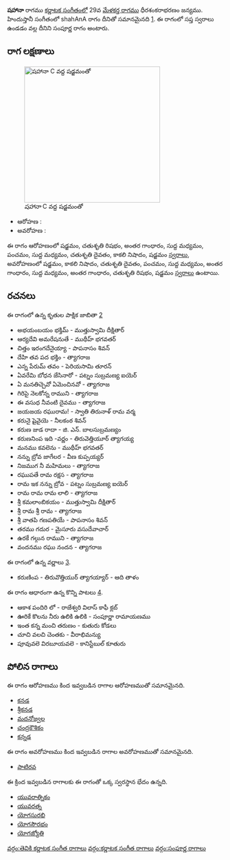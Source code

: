 {{Infobox ragam
	| name          	= షహానా
	| synonym	    	= 
	| mela          	= 
	| chakra        	= 
	| janaka        	= 
	| type          	= సంపూర్ణ
	| arohanam      	= {{svaraC|S|R2|G3|M1|P|M1|D2|N3|S'}} 
	| avarohanam    	= {{svaraC|S'|N3|D2|P|M1|G3|M1|G3|R2|S}}
	| jeeva         	=
	| chhaya        	=
	| nyasa         	=
	| vishesha      	= 
	| equivalent  		= shahAnA
}}
{{కర్ణాటక సంగీత రాగాలు}}
'''షహానా''' రాగము [[కర్ణాటక సంగీతం]]లో 29వ [[మేళకర్త రాగము]] ధీరశంకరాభరణం జన్యము.  హిందుస్తానీ సంగీతంలో shahAnA రాగం దీనితో సమానమైనది [https://karnatik.com/hcragatable.shtml]. ఈ రాగంలో సప్త స్వరాలు ఉండడం వల్ల దీనిని సంపూర్ణ రాగం అంటారు.


==రాగ లక్షణాలు==
[[Image:shahana_kb2wiki.png|thumb|right|316px|''షహానా'' C వద్ద షడ్జమంతో]]

* ఆరోహణ : {{svaraC|S|R2|G3|M1|P|M1|D2|N3|S'}} 
* అవరోహణ : {{svaraC|S'|N3|D2|P|M1|G3|M1|G3|R2|S}}

ఈ రాగం ఆరోహణంలో షడ్జమం, చతుశృతి రిషభం, అంతర గాంధారం, సుద్ద మధ్యమం, పంచమం, సుద్ద మధ్యమం, చతుశృతి దైవతం, కాకలి  నిషాదం, షడ్జమం [[స్వరాలు]], అవరోహణంలో షడ్జమం, కాకలి  నిషాదం, చతుశృతి దైవతం, పంచమం, సుద్ద మధ్యమం, అంతర గాంధారం, సుద్ద మధ్యమం, అంతర గాంధారం, చతుశృతి రిషభం, షడ్జమం [[స్వరాలు]] ఉంటాయి.

==రచనలు==
ఈ రాగంలో ఉన్న కృతుల పాక్షిక జాబితా [https://github.com/ssrihari/ragavardhini/blob/master/ragas/kritis.psv]
* అభయంబయం భక్తిమ్ - ముత్తుస్వామి దీక్షితార్
* ఆర్యదేవి అమరేషనుతే - ముథీహ్ భగవతర్
* చిత్తం ఇరంగదేనైయ్యా - పాపనాసం  శివన్
* దేహి తవ పద భక్తిం - త్యాగరాజ
* ఎన్న పేరుమ్ తవం - పెరియసామి తూరన్
* ఏవరేమి బోధన జేసినారో - పట్నం సుబ్రమణ్య ఐయెర్
* ఏ  మనతిచ్చెవో ఏమెంచినవో - త్యాగరాజ
* గిరిపై నెలకోన్న రాముని - త్యాగరాజ
* ఈ వసుధ నీవంటి దైవము - త్యాగరాజ
* జయజయ రఘురామ! - స్వాతి తిరునాళ్ రామ వర్మ
*  కరునై  షైవైయె - నీలకంఠ  శివన్
* కరుణ జుడ రాదా - జి. ఎన్. బాలసుబ్రమణ్యం
* కరుణనింప ఇది -వర్ణం - తిరువెత్తియూర్ త్యాగయ్య
* మనము కవలెను - ముథీహ్ భగవతర్
* నన్ను బ్రోవ జాగేలర - వీణ కుప్పయ్యర్
* నిజముగ నీ మహిమలు - త్యాగరాజ
* రఘుపతే రామ రక్షస - త్యాగరాజ
* రామ ఇక   నన్ను బ్రోవ - పట్నం సుబ్రమణ్య ఐయెర్
* రామ రామ రామ లాలి - త్యాగరాజ
* శ్రీ కమలాంబికయం - ముత్తుస్వామి దీక్షితార్
* శ్రీ రామ శ్రీ రామ - త్యాగరాజ
* శ్రీ వాతపి  గణపతియే - పాపనాసం  శివన్
* తరము గదుర - మైసూరు వసుదేవాచార్
* ఉరకే  గల్గున రాముని - త్యాగరాజ
* వందనము రఘు నందన - త్యాగరాజ

ఈ రాగంలో ఉన్న వర్ణాలు [http://www.carnatica.in/kriti/varnamlist.htm].
* కరుణింప - తిరువొత్తియుర్ త్యాగయ్యార్ - ఆది తాళం

ఈ రాగం ఆధారంగా ఉన్న కొన్ని పాటలు [http://rksanka.tripod.com/music/rslist.html].
* ఆకాశ పందిరి లో - రాజేశ్వరి విలాస్ కాఫీ క్లబ్
* ఊరికే కొలను నీరు ఉలికి ఉలికి - సంపూర్ణా రామాయణము
* ఇంత కన్న మంచి తరుణం - కుతురు కోడలు
* చూచి వలచి చెంతకు - వీరాభిమన్యు
* పూవువలె విరబూయవలె - కానిస్టేబుల్ కూతురు




==పోలిన రాగాలు==
ఈ రాగం ఆరోహణము కింద ఇవ్వబడిన రాగాల ఆరోహణముతో సమానమైనది.
* [[కనడ]]
* [[శ్రీకనడ]]
* [[మదనోజ్వల]]
* [[చంద్రకౌశికం]]
* [[కన్నడ]]

ఈ రాగం అవరోహణము కింద ఇవ్వబడిన రాగాల అవరోహణముతో సమానమైనది.
* [[పాటిరవ]]

ఈ క్రింద ఇవ్వబడిన రాగాలకు ఈ రాగంతో ఒక్క స్వరస్థాన భేదం ఉన్నది.
* [[యువరాత్నికం]]
* [[యువరత్న]]
* [[యోగసురభి]]
* [[యోగసౌరభం]]
* [[యోగజ్యోతి]]



[[వర్గం:తెవికి కర్ణాటక సంగీత రాగాలు]]
[[వర్గం:కర్ణాటక సంగీత రాగాలు]]
[[వర్గం:సంపూర్ణ రాగాలు]]
